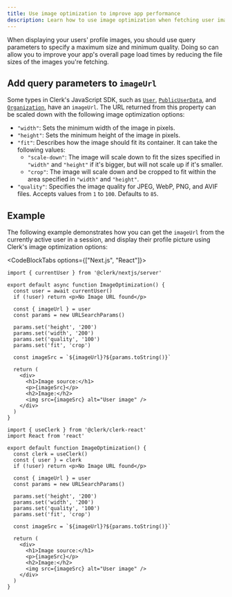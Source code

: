 ```yaml
---
title: Use image optimization to improve app performance
description: Learn how to use image optimization when fetching user images from Clerk.
---
```


When displaying your users' profile images, you should use query parameters to specify a maximum size and minimum quality. Doing so can allow you to improve your app's overall page load times by reducing the file sizes of the images you're fetching.

## Add query parameters to `imageUrl`

Some types in Clerk's JavaScript SDK, such as [`User`](/docs/reference/javascript/user), [`PublicUserData`](/docs/reference/javascript/types/public-user-data#properties), and [`Organization`](/docs/reference/javascript/organization#properties), have an `imageUrl`. The URL returned from this property can be scaled down with the following image optimization options:

- `"width"`: Sets the minimum width of the image in pixels.
- `"height"`: Sets the minimum height of the image in pixels.
- `"fit"`: Describes how the image should fit its container. It can take the following values:
  - `"scale-down"`: The image will scale down to fit the sizes specified in `"width"` and `"height"` if it's bigger, but will not scale up if it's smaller.
  - `"crop"`: The image will scale down and be cropped to fit within the area specified in `"width"` and `"height"`.
- `"quality"`: Specifies the image quality for JPEG, WebP, PNG, and AVIF files. Accepts values from `1` to `100`. Defaults to `85`.

## Example

The following example demonstrates how you can get the `imageUrl` from the currently active user in a session, and display their profile picture using Clerk's image optimization options:

<CodeBlockTabs options={["Next.js", "React"]}>
  ```tsx {{ filename: 'app/image-optimization/page.tsx' }}
  import { currentUser } from '@clerk/nextjs/server'

  export default async function ImageOptimization() {
    const user = await currentUser()
    if (!user) return <p>No Image URL found</p>

    const { imageUrl } = user
    const params = new URLSearchParams()

    params.set('height', '200')
    params.set('width', '200')
    params.set('quality', '100')
    params.set('fit', 'crop')

    const imageSrc = `${imageUrl}?${params.toString()}`

    return (
      <div>
        <h1>Image source:</h1>
        <p>{imageSrc}</p>
        <h2>Image:</h2>
        <img src={imageSrc} alt="User image" />
      </div>
    )
  }
  ```

  ```tsx {{ filename: 'components/image-optimization.tsx' }}
  import { useClerk } from '@clerk/clerk-react'
  import React from 'react'

  export default function ImageOptimization() {
    const clerk = useClerk()
    const { user } = clerk
    if (!user) return <p>No Image URL found</p>

    const { imageUrl } = user
    const params = new URLSearchParams()

    params.set('height', '200')
    params.set('width', '200')
    params.set('quality', '100')
    params.set('fit', 'crop')

    const imageSrc = `${imageUrl}?${params.toString()}`

    return (
      <div>
        <h1>Image source:</h1>
        <p>{imageSrc}</p>
        <h2>Image:</h2>
        <img src={imageSrc} alt="User image" />
      </div>
    )
  }
  ```
</CodeBlockTabs>
